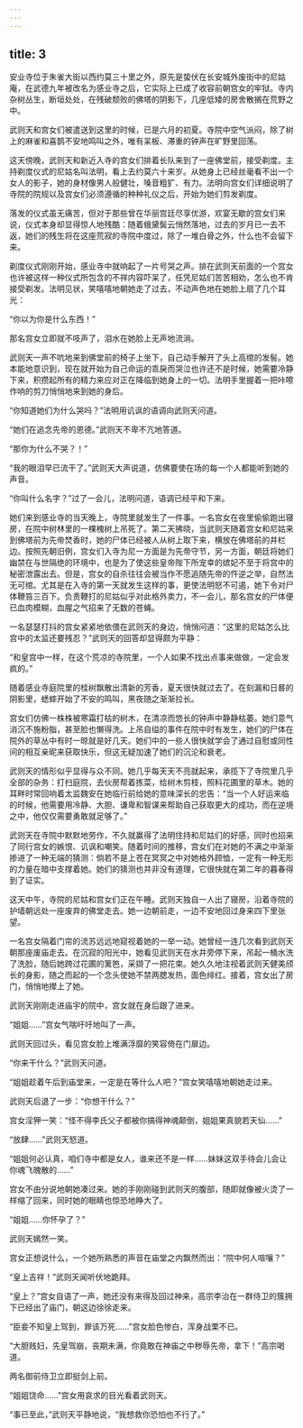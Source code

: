 ```yaml
---
---
---
```

title: 3
---




安业寺位于朱雀大街以西约莫三十里之外，原先是蛰伏在长安城外废街中的尼姑庵，在武德九年被改名为感业寺之后，它实际上已成了收容前朝宫女的牢狱。寺内杂树丛生，断垣处处，在残破颓败的佛塔的阴影下，几座低矮的房舍散搁在荒野之中。

武则天和宫女们被遣送到这里的时候，已是六月的初夏。寺院中空气派闷，除了树上的麻雀和喜鹊不安地鸣叫之外，唯有呆板、滞重的钟声在旷野里回荡。

这天傍晚，武则天和新近入寺的宫女们排着长队来到了一座佛堂前，接受剃度。主持剃度仪式的尼姑名叫法明，看上去约莫六十来岁。从她身上已经丝毫看不出一个女人的影子，她的身材像男人般健壮，嗓音粗犷、有力。法明向宫女们详细说明了寺院的院规以及宫女们必须遵循的种种礼仪之后，开始为她们剪发剃度。

落发的仪式虽无痛苦，但对于那些曾在华丽宫廷尽享优游，欢宴无歇的宫女们来说，仪式本身却显得惊人地残酷：随着蛾黛鬓云悄然落地，过去的岁月已一去不返，她们的残生将在这座荒寂的寺院中度过，除了一堆白骨之外，什么也不会留下来。

剃度仪式刚刚开始，感业寺中就响起了一片号哭之声。排在武则天前面的一个宫女也许被这样一种仪式所包含的不祥内容吓呆了，任凭尼姑们苦苦相劝，怎么也不肯接受剃发。法明见状，笑嘻嘻地朝她走了过去，不动声色地在她脸上扇了几个耳光：

“你以为你是什么东西！”

那名宫女立即就不吱声了，泪水在她脸上无声地流淌。

武则天一声不吭地来到佛堂前的椅子上坐下，自己动手解开了头上高绾的发髻。她本能地意识到，现在就开始为自己命运的乖戾而哭泣也许还不是时候，她需要冷静下来，积攒起所有的精力来应对正在降临到她身上的一切。法明手里握着一把咔嚓作响的剪刀悄悄地来到她的身后。

“你知道她们为什么哭吗？”法明用讥讽的语调向武则天问道。

“她们在追念先帝的恩德。”武则天不卑不亢地答道。

“那你为什么不哭？！”

“我的眼泪早已流干了。”武则天大声说道，仿佛要使在场的每一个人都能听到她的声音。

“你叫什么名字？”过了一会儿，法明问道，语调已经平和下来。

她们来到感业寺的当天晚上，寺院里就发生了一件事。一名宫女在夜里偷偷跑出寝房，在院中树林里的一棵槐树上吊死了。第二天拂晓，当武则天随着宫女和尼姑来到佛塔前为先帝焚香时，她的尸体已经被人从树上取下来，横放在佛塔前的井栏边。按照先朝旧例，宫女们入寺为尼一方面是为先帝守节，另一方面，朝廷将她们幽禁在与世隔绝的环境中，也是为了使这些皇帝陛下所宠幸的嫔妃不至于将宫中的秘密泄露出去。但是，宫女的自杀往往会被当作不愿追随先帝的忤逆之举，自然法无可绾。尤其是在入寺的第一天就发生这样的事，更使法明怒不可遏，她下令对尸体鞭笞三百下。负责鞭打的尼姑似乎对此格外卖力，不一会儿，那名宫女的尸体便已血肉模糊，血腥之气招来了无数的苍蝇。

一名瑟瑟打抖的宫女紧紧地依偎在武则天的身边，悄悄问道：“这里的尼姑怎么比宫中的太监还要残忍？”武则天的回答却显得颇为平静：

“和皇宫中一样，在这个荒凉的寺院里，一个人如果不找出点事来做做，一定会发疯的。”

随着感业寺庭院里的桂树飘散出清新的芳香，夏天很快就过去了。在刻漏和日晷的阴影里，蟋蟀开始了不安的鸣叫，黑夜随之渐渐拉长。

宫女们仿佛一株株被寒霜打枯的树木，在清凉而悠长的钟声中静静枯萎。她们意气消沉不施粉脂，甚至脸也懒得洗。上吊自缢的事件在院中时有发生，她们的尸体在院外的草丛中有时一晾就是好几天。她们中的一些人很快就学会了通过自慰或同性间的相互亲昵来获取快乐，但这无疑加速了她们的沉沦和衰老。

武则天的情形似乎显得与众不同。她几乎每天天不亮就起来，承揽下了寺院里几乎全部的杂务：打扫庭院，去伙房帮着拣菜，给树木剪枝，照料花圃里的草木。她的耳畔时常回响着太监魏安在她临行前给她的意味深长的忠告：“当一个人好运来临的时候，他需要用冷静、大胆、谦卑和智谋来帮助自己获取更大的成功，而在逆境之中，他仅仅需要勇敢就足够了。”

武则天在寺院中默默地劳作，不久就赢得了法明住持和尼姑们的好感，同时也招来了同行宫女的嫉恨、讥讽和嘲笑。随着时间的推移，宫女们在对她的不满之中渐渐掺进了一种无端的猜测：倘若不是上苍在冥冥之中对她格外顾恤，一定有一种无形的力量在暗中支撑着她。她们的猜测也并非没有道理，它很快就在第二年的暮春得到了证实。

这天中午，寺院的尼姑和宫女们正在午睡。武则天独自一人出了寝房，沿着寺院的护墙朝远处一座废弃的佛堂走去。她一边朝前走，一边不安地回过身来四下里张望。

一名宫女隔着门帘的流苏远远地窥视着她的一举一动。她曾经一连几次看到武则天朝那座废庙走去。在沉寂的阳光中，她看见武则天在水井旁停下来，吊起一桶水洗了洗脸，随后她跨过花圃的篱笆，采撷了一把花束。她久久地注视着武则天健美颀长的身影，随之而起的一个念头使她不禁两腮发热，面色绯红。接着，宫女出了房门，悄悄地撵上了她。

武则天刚刚走进庙宇的院中，宫女就在身后跟了进来。

“姐姐……”宫女气喘吁吁地叫了一声。

武则天回过头，看见宫女脸上堆满浮靡的笑容倚在门扉边。

“你来干什么？”武则天问道。

“姐姐趁着午后到庙堂来，一定是在等什么人吧？”宫女笑嘻嘻地朝她走过来。

武则天后退了一步：“你想干什么？”

宫女淫狎一笑：“怪不得李氏父子都被你搞得神魂颠倒，姐姐果真貌若天仙……”

“放肆……”武则天怒道。

“姐姐何必认真，咱们寺中都是女人，谁来还不是一样……妹妹这双手待会儿会让你魂飞魄散的……”

宫女不由分说地朝她凑过来。她的手刚刚碰到武则天的腹部，随即就像被火烫了一样缩了回来，同时她的眼睛也惊恐地睁大了。

“姐姐……你怀孕了？”

武则天嫣然一笑。

宫女正想说什么，一个她所熟悉的声音在庙堂之内飘然而出：“院中何人喧嚷？”

“皇上吉祥！”武则天闻听伏地跪拜。

“皇上？”宫女自语了一声，她还没有来得及回过神来，高宗李治在一群侍卫的簇拥下已经出了庙门，朝这边徐徐走来。

“臣妾不知皇上驾到，罪该万死……”宫女脸色惨白，浑身战栗不已。

“大胆贱妇，先皇驾崩，丧期未满，你竟敢在神庙之中秽辱先帝，拿下！”高宗喝道。

两名御前侍卫立即挺剑上前。

“姐姐饶命……”宫女用哀求的目光看着武则天。

“事已至此，”武则天平静地说，“我想救你恐怕也不行了。”